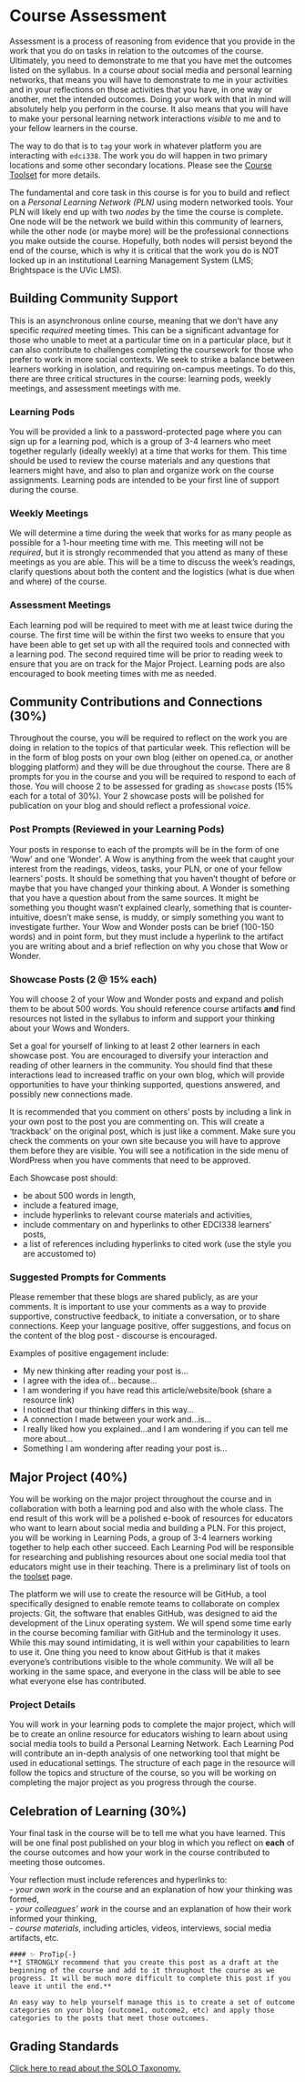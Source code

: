 # Course Assessment {-}

Assessment is a process of reasoning from evidence that you provide in the work that you do on tasks in relation to the outcomes of the course. Ultimately, you need to demonstrate to me that you have met the outcomes listed on the syllabus. In a course *about* social media and personal learning networks, that means you will have to demonstrate to me in your activities and in your reflections on those activities that you have, in one way or another, met the intended outcomes. Doing your work with that in mind will absolutely help you perform in the course. It also means that you will have to make your personal learning network interactions *visible* to me and to your fellow learners in the course.

The way to do that is to `tag` your work in whatever platform you are interacting with `edci338`. The work you do will happen in two primary locations and some other secondary locations. Please see the [Course Toolset](https://cmadland.github.io/edci338-202201/course-toolset) for more details.

The fundamental and core task in this course is for you to build and reflect on a *Personal Learning Network (PLN)* using modern networked tools. Your PLN will likely end up with two *nodes* by the time the course is complete. One node will be the network we build within this community of learners, while the other node (or maybe more) will be the professional connections you make outside the course. Hopefully, both nodes will persist beyond the end of the course, which is why it is critical that the work you do is NOT locked up in an institutional Learning Management System (LMS; Brightspace is the UVic LMS).

## Building Community Support {-}

This is an asynchronous online course, meaning that we don't have any specific *required* meeting times. This can be a significant advantage for those who unable to meet at a particular time on in a particular place, but it can also contribute to challenges completing the coursework for those who prefer to work in more social contexts. We seek to strike a balance between learners working in isolation, and requiring on-campus meetings. To do this, there are three critical structures in the course: learning pods, weekly meetings, and assessment meetings with me.

### Learning Pods {-}

You will be provided a link to a password-protected page where you can sign up for a learning pod, which is a group of 3-4 learners who meet together regularly (ideally weekly) at a time that works for them. This time should be used to review the course materials and any questions that learners might have, and also to plan and organize work on the course assignments. Learning pods are intended to be your first line of support during the course.

### Weekly Meetings {-}

We will determine a time during the week that works for as many people as possible for a 1-hour meeting time with me. This meeting will not be *required*, but it is strongly recommended that you attend as many of these meetings as you are able. This will be a time to discuss the week's readings, clarify questions about both the content and the logistics (what is due when and where) of the course.

### Assessment Meetings {-}

Each learning pod will be required to meet with me at least twice during the course. The first time will be within the first two weeks to ensure that you have been able to get set up with all the required tools and connected with a learning pod. The second required time will be prior to reading week to ensure that you are on track for the Major Project. Learning pods are also encouraged to book meeting times with me as needed.

## Community Contributions and Connections (30%){-}

Throughout the course, you will be required to reflect on the work you are doing in relation to the topics of that particular week. This reflection will be in the form of blog posts on your own blog (either on opened.ca, or another blogging platform) and they will be due throughout the course. There are 8 prompts for you in the course and you will be required to respond to each of those. You will choose 2 to be assessed for grading as `showcase` posts (15% each for a total of 30%). Your 2 showcase posts will be polished for publication on your blog and should reflect a professional *voice*.

### Post Prompts (Reviewed in your Learning Pods) {-}

Your posts in response to each of the prompts will be in the form of one 'Wow' and one 'Wonder'. A Wow is anything from the week that caught your interest from the readings, videos, tasks, your PLN, or one of your fellow learners' posts. It should be something that you haven't thought of before or maybe that you have changed your thinking about. A Wonder is something that you have a question about from the same sources. It might be something you thought wasn't explained clearly, something that is counter-intuitive, doesn't make sense, is muddy, or simply something you want to investigate further. Your Wow and Wonder posts can be brief (100-150 words) and in point form, but they must include a hyperlink to the artifact you are writing about and a brief reflection on why you chose that Wow or Wonder.

### Showcase Posts (2 @ 15% each) {-}

You will choose 2 of your Wow and Wonder posts and expand and polish them to be about 500 words. You should reference course artifacts **and** find resources not listed in the syllabus to inform and support your thinking about your Wows and Wonders.

Set a goal for yourself of linking to at least 2 other learners in each showcase post. You are encouraged to diversify your interaction and reading of other learners in the community. You should find that these interactions lead to increased traffic on your own blog, which will provide opportunities to have your thinking supported, questions answered, and possibly new connections made.

It is recommended that you comment on others' posts by including a link in your own post to the post you are commenting on. This will create a 'trackback' on the original post, which is just like a comment. Make sure you check the comments on your own site because you will have to approve them before they are visible. You will see a notification in the side menu of WordPress when you have comments that need to be approved.

Each Showcase post should:

- be about 500 words in length,  
- include a featured image,  
- include hyperlinks to relevant course materials and activities,  
- include commentary on and hyperlinks to other EDCI338 learners' posts,  
- a list of references including hyperlinks to cited work (use the style you are accustomed to)  

### Suggested Prompts for Comments{-}

Please remember that these blogs are shared publicly, as are your comments. It is important to use your comments as a way to provide supportive, constructive feedback, to initiate a conversation, or to share connections. Keep your language positive, offer suggestions, and focus on the content of the blog post - discourse is encouraged.

Examples of positive engagement include:

- My new thinking after reading your post is...  
- I agree with the idea of... because...  
- I am wondering if you have read this article/website/book (share a resource link)  
- I noticed that our thinking differs in this way...  
- A connection I made between your work and...is...  
- I really liked how you explained...and I am wondering if you can tell me more about...  
- Something I am wondering after reading your post is...  

## Major Project (40%){-}

You will be working on the major project throughout the course and in collaboration with both a learning pod and also with the whole class. The end result of this work will be a polished e-book of resources for educators who want to learn about social media and building a PLN. For this project, you will be working in Learning Pods, a group of 3-4 learners working together to help each other succeed. Each Learning Pod will be responsible for researching and publishing resources about one social media tool that educators might use in their teaching. There is a preliminary list of tools on the [toolset](https://cmadland.github.io/edci338-202201/course-toolset) page.

The platform we will use to create the resource will be GitHub, a tool specifically designed to enable remote teams to collaborate on complex projects. Git, the software that enables GitHub, was designed to aid the development of the Linux operating system. We will spend some time early in the course becoming familiar with GitHub and the terminology it uses. While this may sound intimidating, it is well within your capabilities to learn to use it. One thing you need to know about GitHub is that it makes everyone's contributions visible to the whole community. We will all be working in the same space, and everyone in the class will be able to see what everyone else has contributed.

### Project Details {-}

You will work in your learning pods to complete the major project, which will be to create an online resource for educators wishing to learn about using social media tools to build a Personal Learning Network. Each Learning Pod will contribute an in-depth analysis of one networking tool that might be used in educational settings. The structure of each page in the resource will follow the topics and structure of the course, so you will be working on completing the major project as you progress through the course.

## Celebration of Learning (30%) {-}

Your final task in the course will be to tell me what you have learned. This will be one final post published on your blog in which you reflect on **each** of the course outcomes and how your work in the course contributed to meeting those outcomes. 

Your reflection must include references and hyperlinks to:  
- *your own work* in the course and an explanation of how your thinking was formed,  
- *your colleagues' work* in the course and an explanation of how their work informed your thinking,  
- *course materials*, including articles, videos, interviews, social media artifacts, etc.   

```block
#### ✨ ProTip{-}
**I STRONGLY recommend that you create this post as a draft at the beginning of the course and add to it throughout the course as we progress. It will be much more difficult to complete this post if you leave it until the end.**  

An easy way to help yourself manage this is to create a set of outcome categories on your blog (outcome1, outcome2, etc) and apply those categories to the posts that meet those outcomes.
```
## Grading Standards {-}

[Click here to read about the SOLO Taxonomy.](https://teaching.madland.ca/solo)
